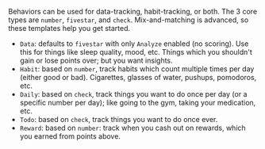 Behaviors can be used for data-tracking, habit-tracking, or both. The 3 core types are `number`, `fivestar`, and `check`. Mix-and-matching is advanced, so these templates help you get started.

* `Data`: defaults to `fivestar` with only `Analyze` enabled (no scoring). Use this for things like sleep quality, mood, etc. Things which you shouldn't gain or lose points over; but you want insights.
* `Habit`: based on `number`, track habits which count multiple times per day (either good or bad). Cigarettes, glasses of water, pushups, pomodoros, etc.
* `Daily`: based on `check`, track things you want to do once per day (or a specific number per day); like going to the gym, taking your medication, etc.
* `Todo`: based on `check`, track things you want to do once ever.
* `Reward`: based on `number`: track when you cash out on rewards, which you earned from points above.
